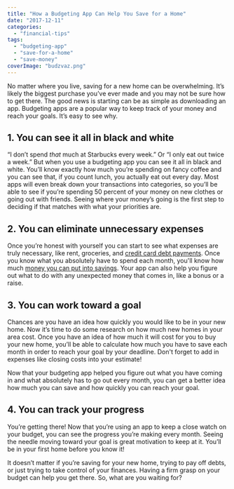 ```yaml
---
title: "How a Budgeting App Can Help You Save for a Home"
date: "2017-12-11"
categories: 
  - "financial-tips"
tags: 
  - "budgeting-app"
  - "save-for-a-home"
  - "save-money"
coverImage: "budzvaz.png"
---
```


No matter where you live, saving for a new home can be overwhelming. It’s likely the biggest purchase you’ve ever made and you may not be sure how to get there. The good news is starting can be as simple as downloading an app. Budgeting apps are a popular way to keep track of your money and reach your goals. It’s easy to see why.

## 1\. You can see it all in black and white

“I don’t spend _that_ much at Starbucks every week.” Or “I only eat out twice a week.” But when you use a budgeting app you can see it all in black and white. You’ll know exactly how much you’re spending on fancy coffee and you can see that, if you count lunch, you actually eat out every day. Most apps will even break down your transactions into categories, so you’ll be able to see if you’re spending 50 percent of your money on new clothes or going out with friends. Seeing where your money’s going is the first step to deciding if that matches with what your priorities are.

## 2\. You can eliminate unnecessary expenses

Once you’re honest with yourself you can start to see what expenses are truly necessary, like rent, groceries, and [credit card debt payments](/3-strategies-eliminate-credit-card-debt/). Once you know what you absolutely have to spend each month, you'll know how much [money you can put into savings](/user-story-heres-saved-e1000-3-months-using-moneycoach). Your app can also help you figure out what to do with any unexpected money that comes in, like a bonus or a raise.

## 3\. You can work toward a goal

Chances are you have an idea how quickly you would like to be in your new home. Now it’s time to do some research on how much new homes in your area cost. Once you have an idea of how much it will cost for you to buy your new home, you’ll be able to calculate how much you have to save each month in order to reach your goal by your deadline. Don't forget to add in expenses like closing costs into your estimate!

Now that your budgeting app helped you figure out what you have coming in and what absolutely has to go out every month, you can get a better idea how much you can save and how quickly you can reach your goal.

## 4\. You can track your progress

You’re getting there! Now that you’re using an app to keep a close watch on your budget, you can see the progress you’re making every month. Seeing the needle moving toward your goal is great motivation to keep at it. You’ll be in your first home before you know it!

It doesn’t matter if you’re saving for your new home, trying to pay off debts, or just trying to take control of your finances. Having a firm grasp on your budget can help you get there. So, what are you waiting for?
